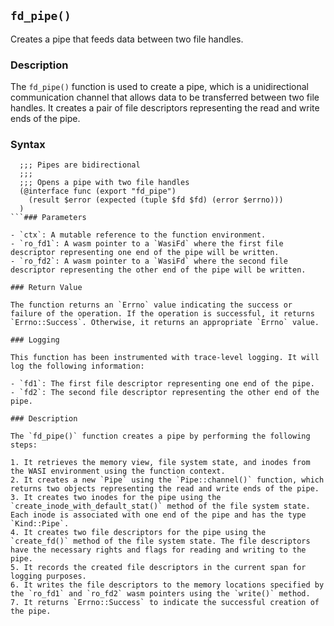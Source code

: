 ## `fd_pipe()`

Creates a pipe that feeds data between two file handles.

### Description

The `fd_pipe()` function is used to create a pipe, which is a unidirectional communication channel that allows data to be transferred between two file handles. It creates a pair of file descriptors representing the read and write ends of the pipe.

### Syntax

```ebnf
  ;;; Pipes are bidirectional
  ;;;
  ;;; Opens a pipe with two file handles
  (@interface func (export "fd_pipe")
    (result $error (expected (tuple $fd $fd) (error $errno)))
  )
```### Parameters

- `ctx`: A mutable reference to the function environment.
- `ro_fd1`: A wasm pointer to a `WasiFd` where the first file descriptor representing one end of the pipe will be written.
- `ro_fd2`: A wasm pointer to a `WasiFd` where the second file descriptor representing the other end of the pipe will be written.

### Return Value

The function returns an `Errno` value indicating the success or failure of the operation. If the operation is successful, it returns `Errno::Success`. Otherwise, it returns an appropriate `Errno` value.

### Logging

This function has been instrumented with trace-level logging. It will log the following information:

- `fd1`: The first file descriptor representing one end of the pipe.
- `fd2`: The second file descriptor representing the other end of the pipe.

### Description

The `fd_pipe()` function creates a pipe by performing the following steps:

1. It retrieves the memory view, file system state, and inodes from the WASI environment using the function context.
2. It creates a new `Pipe` using the `Pipe::channel()` function, which returns two objects representing the read and write ends of the pipe.
3. It creates two inodes for the pipe using the `create_inode_with_default_stat()` method of the file system state. Each inode is associated with one end of the pipe and has the type `Kind::Pipe`.
4. It creates two file descriptors for the pipe using the `create_fd()` method of the file system state. The file descriptors have the necessary rights and flags for reading and writing to the pipe.
5. It records the created file descriptors in the current span for logging purposes.
6. It writes the file descriptors to the memory locations specified by the `ro_fd1` and `ro_fd2` wasm pointers using the `write()` method.
7. It returns `Errno::Success` to indicate the successful creation of the pipe.
